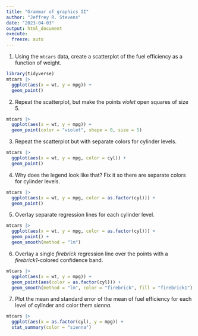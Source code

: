 ```yaml
---
title: "Grammar of graphics II"
author: "Jeffrey R. Stevens"
date: "2023-04-03"
output: html_document
execute:
  freeze: auto
---
```



1. Using the `mtcars` data, create a scatterplot of the fuel efficiency as a function of weight.

```r
library(tidyverse)
mtcars |> 
  ggplot(aes(x = wt, y = mpg)) +
  geom_point()
```

2. Repeat the scatterplot, but make the points _violet_ open squares of size 5.

```r
mtcars |> 
  ggplot(aes(x = wt, y = mpg)) +
  geom_point(color = "violet", shape = 0, size = 5)
```

3. Repeat the scatterplot but with separate colors for cylinder levels.

```r
mtcars |> 
  ggplot(aes(x = wt, y = mpg, color = cyl)) +
  geom_point()
```

4. Why does the legend look like that? Fix it so there are separate colors for cylinder levels.

```r
mtcars |> 
  ggplot(aes(x = wt, y = mpg, color = as.factor(cyl))) +
  geom_point()
```

5. Overlay separate regression lines for each cylinder level.

```r
mtcars |> 
  ggplot(aes(x = wt, y = mpg, color = as.factor(cyl))) +
  geom_point() +
  geom_smooth(method = "lm")
```

6. Overlay a single _firebrick_ regression line over the points with a _firebrick1_-colored confidence band.

```r
mtcars |> 
  ggplot(aes(x = wt, y = mpg)) +
  geom_point(aes(color = as.factor(cyl))) +
  geom_smooth(method = "lm", color = "firebrick", fill = "firebrick1")
```

7. Plot the mean and standard error of the mean of fuel efficiency for each level of cylinder and color them _sienna_.

```r
mtcars |> 
  ggplot(aes(x = as.factor(cyl), y = mpg)) +
  stat_summary(color = "sienna")
```

